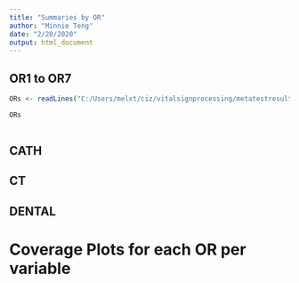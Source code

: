 ```yaml
---
title: "Summaries by OR"
author: "Minnie Teng"
date: "2/20/2020"
output: html_document
---
```


## OR1 to OR7

```r
ORs <- readLines("C:/Users/melxt/ciz/vitalsignprocessing/metatestresult.csv") %>% 

ORs
  
```


## CATH

## CT

## DENTAL 

# Coverage Plots for each OR per variable

![](C:\Users\melxt\ciz\vitalsignprocessing\Plots.pdf)


